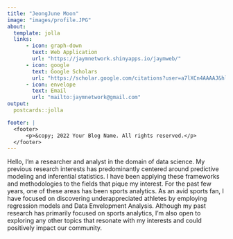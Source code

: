 ```yaml
---
title: "JeongJune Moon"
image: "images/profile.JPG"
about:
  template: jolla
  links:
      - icon: graph-down
        text: Web Application
        url: "https://jaymnetwork.shinyapps.io/jaymweb/"
      - icon: google
        text: Google Scholars
        url: "https://scholar.google.com/citations?user=a7lXCn4AAAAJ&hl=en&authuser=1"
      - icon: envelope
        text: Email
        url: "mailto:jaymnetwork@gmail.com"
output:
  postcards::jolla

footer: |
  <footer>
      <p>&copy; 2022 Your Blog Name. All rights reserved.</p>
  </footer>
---
```

Hello, I'm a researcher and analyst in the domain of data science. My previous research interests has predominantly centered around predictive modeling and inferential statistics. I have been applying these frameworks and methodologies to the fields that pique my interest. For the past few years, one of these areas has been sports analytics. As an avid sports fan, I have focused on discovering underappreciated athletes by employing regression models and Data Envelopment Analysis. Although my past research has primarily focused on sports analytics, I'm also open to exploring any other topics that resonate with my interests and could positively impact our community.
